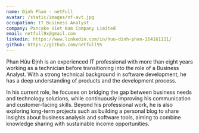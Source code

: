```yaml
---
name: Định Phan - netFull
avatar: /static/images/nf-avt.jpg
occupation: IT Business Analyst
company: Pancake Viet Nam Company Limited
email: netfull9x@gmail.com
linkedin: https://www.linkedin.com/in/huu-dinh-phan-164161121/
github: https://github.com/netfull95
---
```


Phan Hữu Định is an experienced IT professional with more than eight years working as a technician before transitioning into the role of a Business Analyst. With a strong technical background in software development, he has a deep understanding of products and the development process. 

In his current role, he focuses on bridging the gap between business needs and technology solutions, while continuously improving his communication and customer-facing skills. Beyond his professional work, he is also exploring long-term projects such as building a personal blog to share insights about business analysis and software tools, aiming to combine knowledge sharing with sustainable income opportunities.